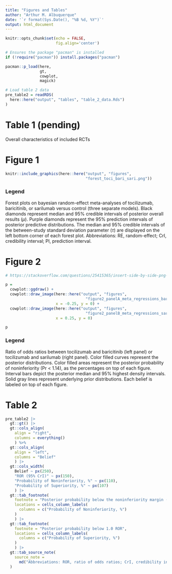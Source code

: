 ```yaml
---
title: "Figures and Tables"
author: "Arthur M. Albuquerque"
date: '`r format(Sys.Date(), "%B %d, %Y")`'
output: html_document
---
```


```r
knitr::opts_chunk$set(echo = FALSE,
                      fig.align='center')
```

```r
# Ensures the package "pacman" is installed
if (!require("pacman")) install.packages("pacman")

pacman::p_load(here,
               gt,
               cowplot,
               magick)

# Load table 2 data
pre_table2 = readRDS(
  here::here("output", "tables", "table_2_data.Rds")
)
```

# Table 1 (pending)

Overall characteristics of included RCTs


# Figure 1

```r
knitr::include_graphics(here::here("output", "figures",
                                   "forest_toci_bari_sari.png"))
```

### Legend

Forest plots on bayesian random-effect meta-analyses of tocilizumab, baricitinib, or sarilumab versus control (three separate models). Black diamonds represent median and 95% credible intervals of posterior overall results ($\mu$). Purple diamonds represent the 95% prediction intervals of posterior predictive distributions. The median and 95% credible intervals of the between-study standard deviation parameter ($\tau$) are displayed on the left bottom corner of each forest plot.  Abbreviations: RE, random-effect; CrI, credibility interval; PI, prediction interval.

# Figure 2

```r
# https://stackoverflow.com/questions/25415365/insert-side-by-side-png-images-using-knitr

p = 
  cowplot::ggdraw() + 
  cowplot::draw_image(here::here("output", "figures",
                                   "figure2_panelA_meta_regressions_bari.png"),
                      x = -0.25, y = 0) +
  cowplot::draw_image(here::here("output", "figures",
                                   "figure2_panelB_meta_regressions_sari.png"),
                      x = 0.25, y = 0)

p
```


### Legend

Ratio of odds ratios between tocilizumab and baricitinib (left panel) or tocilizumab
and sarilumab (right panel). Color filled curves represent the posterior
distributions. Color filled areas represent the posterior probability of
noninferiority (Pr < 1.14), as the percentages on top of each figure.
Interval bars depict the posterior median and 95% highest density intervals.
Solid gray lines represent underlying prior distributions. Each belief is
labeled on top of each figure.

# Table 2

```r
pre_table2 |> 
  gt::gt() |> 
  gt::cols_align(
    align = "right",
    columns = everything()
    ) %>%
  gt::cols_align(
    align = "left",
    columns = "Belief"
    ) |> 
  gt::cols_width(
    Belief ~ px(250),
    "ROR (95% CrI)" ~ px(150),
    "Probability of Noninferiority, %" ~ px(110),
    "Probability of Superiority, %" ~ px(107)
    ) |> 
  gt::tab_footnote(
    footnote = "Posterior probability below the noninferiority margin (1.14 ROR)",
    locations = cells_column_labels(
      columns = c("Probability of Noninferiority, %")
    )
    ) |> 
  gt::tab_footnote(
    footnote = "Posterior probability below 1.0 ROR",
    locations = cells_column_labels(
      columns = c("Probability of Superiority, %")
    )
    ) |> 
  gt::tab_source_note(
    source_note =
      md("Abbreviations: ROR, ratio of odds ratios; CrI, credibility interval")
  )
```


